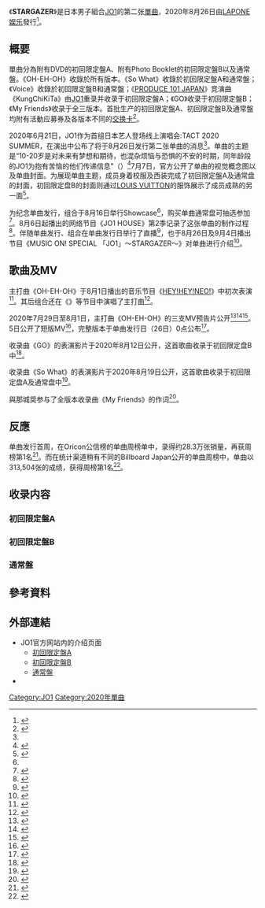 {{Infobox Single
| Name = STARGAZER
| Artist = [[JO1|JO1]]
| Cover = STARGAZER_JO1_Type_A.jpg
| Caption = Type A封面
| Album = [[The_STAR|The STAR]]
| A-side =  OH-EH-OH
| B-side = So What（初回限定盤A、通常盤）<br>Voice（{{lang|ja|君の声}}；初回限定盤B、通常盤）<br />KungChiKiTa (JO1 ver.)（初回限定盤A）<br />GO（初回限定盤B）<br />My Friends
| Released = 2020年8月26日
| Format = [[CD|CD]]、[[DVD|DVD]]、[[數位音樂下載|數位音樂下載]]
| Recorded = 
| Genre = [[J-POP|J-POP]]
| Length = 
| Label = [[LAPONE娱乐|LAPONE娱乐]]
| Writer = Ellie Love，[[李会泽|Hui]]（作詞）<br />Minit，Hui，AIRAIR（作曲）
| Producer = 
| Certification = 
* 白金唱片（[[RIAJ|RIAJ]]）<ref>{{Cite news|url=https://prtimes.jp/main/html/rd/p/000000341.000010908.html|script-title=ja:＜8月度GD認定＞米津玄師のアルバム「STRAY SHEEP」がミリオン認定|language=ja|accessdate=2021-05-15|date=2020-09-10|work=PR TIMES|archive-date=2021-05-14|archive-url=https://web.archive.org/web/20210514185306/https://prtimes.jp/main/html/rd/p/000000341.000010908.html|dead-url=no}}</ref>
| Chart position = 
* 週榜第1名（[[Oricon公信榜|Oricon公信榜]]）
* 週榜第1名（[[日本公告牌|Billboard Japan]]）
<!--* 2020年8月度月榜第名（Oricon）-->
| Last single = 《[[PROTOSTAR|PROTOSTAR]]》<br />（2020年）
| This single = 《'''STARGAZER'''》<br />（2020年）
| Next single = 《[[CHALLENGER|CHALLENGER]]》<br />（2021年）
}}
《'''STARGAZER'''》是日本男子組合[[JO1|JO1]]的第二张[[單曲|單曲]]，2020年8月26日由[[LAPONE娱乐|LAPONE娱乐]]發行<ref name="thetv236435">{{Cite news|script-title=ja:JO1、2ndシングル「STARGAZER」を8月26日（水）発売決定！『KCON:TACT』でサプライズ発表|url=https://thetv.jp/news/detail/236435/|publisher=ザテレビジョン|date=2020-06-21|accessdate=2020-07-16|language=ja|archive-date=2020-06-23|archive-url=https://web.archive.org/web/20200623163121/https://thetv.jp/news/detail/236435/|dead-url=no}}</ref>。

== 概要==
單曲分為附有DVD的初回限定盤A、附有Photo Booklet的初回限定盤B以及通常盤。《OH-EH-OH》收錄於所有版本。《So What》收錄於初回限定盤A和通常盤；《Voice》收錄於初回限定盤B和通常盤；《[[PRODUCE_101_JAPAN|PRODUCE 101 JAPAN]]》竞演曲《KungChiKiTa》由[[JO1|JO1]]重录并收录于初回限定盤A；《GO》收录于初回限定盤B；《My Friends》收录于全三版本。首批生产的初回限定盤A、初回限定盤B及通常盤均附有活動应募券及各版本不同的[[交换卡|交换卡]]<ref>{{Cite news|url=https://www.crank-in.net/news/77827/1|script-title=ja:JO1、セカンドシングル「STARGAZER」8.26発売決定|work=クランクイン！|date=2020-06-22|accessdate=2020-07-16|language=ja|archive-date=2020-06-26|archive-url=https://web.archive.org/web/20200626063531/https://www.crank-in.net/news/77827/1|dead-url=no}}</ref>。

2020年6月21日，JO1作为首组日本艺人登场线上演唱会{{link-ja|KCON}}:TACT 2020 SUMMER，在演出中公布了将于8月26日发行第二张单曲的消息<ref name="thetv236435"/>。单曲的主题是“10-20岁是对未来有梦想和期待，也混杂烦恼与恐惧的不安的时期，同年龄段的JO1为抱有苦恼的他们传递信息”（{{lang|ja|未来への夢と期待、そして悩みと恐れが混在する不安定な時期、10代。そんな苦悩を抱える10代に、同世代のJO1からのメッセージ}}）<ref name="natalie384258">{{Cite news|url=https://natalie.mu/music/news/384258|script-title=ja:JO1が2ndシングル「STARGAZER」リリース、悩める10代へのメッセージ|publisher=Natalie|date=2020-06-22|accessdate=2020-07-16|language=ja|archive-date=2020-07-16|archive-url=https://web.archive.org/web/20200716054536/https://natalie.mu/music/news/384258|dead-url=no}}</ref>7月7日，官方公开了单曲的视觉概念图以及单曲封面。为展现单曲主题，成员身着校服及西装完成了初回限定盤A及通常盘的封面，初回限定盘B的封面则通过[[路易威登|LOUIS VUITTON]]的服饰展示了成员成熟的另一面<ref name="natalie386558">{{Cite news|url=https://natalie.mu/music/news/386558|script-title=ja:JO1「STARGAZER」ビジュアル解禁、衣装は学生服とルイ・ヴィトン|publisher=Natalie|date=2020-07-07|accessdate=2020-07-16|language=ja|archive-date=2020-07-16|archive-url=https://web.archive.org/web/20200716202943/https://natalie.mu/music/news/386558|dead-url=no}}</ref>。

为纪念单曲发行，组合于8月16日举行Showcase<ref name="numero0818"/>，购买单曲通常盘可抽选参加<ref>{{Cite news|url=https://www.oricon.co.jp/news/2166785/full/|script-title=ja:JO1、2ndシングル「STARGAZER」ショーケースイベント8・16開催|language=ja|accessdate=2020-07-16|date=2020-07-11|work=Oricon News|archive-date=2020-07-15|archive-url=https://web.archive.org/web/20200715172738/https://www.oricon.co.jp/news/2166785/full/|dead-url=no}}</ref>。8月6日起播出的网络节目《JO1 HOUSE》第2季记录了这张单曲的制作过程<ref name="natalie389716">{{Cite news|url=https://natalie.mu/music/news/389716|script-title=ja:JO1のレギュラー番組「JO1 HOUSE」シーズン2配信決定、2ndシングル制作過程に密着|publisher=Natalie|date=2020-07-30|accessdate=2020-07-31|language=ja|archive-date=2020-07-31|archive-url=https://web.archive.org/web/20200731145620/https://natalie.mu/music/news/389716|dead-url=no}}</ref>。伴随单曲发行、组合在单曲发行日举行了直播<ref>{{Cite news|url=https://natalie.mu/music/news/392857|script-title=ja:JO1がシングル発売日に生配信、「OH-EH-OH」MVフル尺鑑賞やトークセッション|publisher=Natalie|date=2020-08-20|accessdate=2020-08-24|language=ja|archive-date=2020-08-21|archive-url=https://web.archive.org/web/20200821045226/https://natalie.mu/music/news/392857|dead-url=no}}</ref>，{{link-ja|MUSIC ON! TV}}也于8月26日及9月4日播出节目《MUSIC ON! SPECIAL 「JO1」～STARGAZER～》对单曲进行介绍<ref>{{Cite news|url=https://www.oricon.co.jp/news/2169189/full|script-title=ja:JO1、2ヶ月連続でエムオン！オリジナル番組放送　「OH-EH-OH」MV見どころ解説|publisher=ORICON NEWS|date=2020-08-11|accessdate=2020-08-11|language=ja|archive-date=2020-08-19|archive-url=https://web.archive.org/web/20200819060636/https://www.oricon.co.jp/news/2169189/full/|dead-url=no}}</ref>。

==歌曲及MV==
主打曲《OH-EH-OH》于8月1日播出的音乐节目《[[HEY!HEY!HEY!MUSIC_CHAMP|HEY!HEY!NEO!]]》中初次表演<ref>{{Cite news|url=https://realsound.jp/2020/08/post-595373.html|script-title=ja:JO1、「OH-EH-OH」でダイナミックかつ息の合ったパフォーマンス披露　グループの状況にも重なる楽曲に|publisher=RealSound|date=2020-08-02|accessdate=2020-08-02|language=ja|archive-date=2020-08-02|archive-url=https://web.archive.org/web/20200802030554/https://realsound.jp/2020/08/post-595373.html|dead-url=no}}</ref>。其后组合还在《{{link-ja|BUZZ RHYTHM 02|バズリズム}}》等节目中演唱了主打曲<ref>{{Cite news|url=https://natalie.mu/music/news/393818|script-title=ja:JO1推し芸能人が11人の魅力をアピール、明日放送「バズリズム02」で|publisher=Natalie|date=2020-08-27|accessdate=2020-08-29|language=ja|archive-date=2020-08-27|archive-url=https://web.archive.org/web/20200827223259/https://natalie.mu/music/news/393818|dead-url=no}}</ref>。

2020年7月29日至8月1日，主打曲《OH-EH-OH》的三支MV预告片公开<ref>{{Cite web|url=https://jo1.jp/news/56|script-title=ja:JO1 2ND SINGLE 『OH-EH-OH』MV TEASER #1 公開！|publisher=组合官方网站|date=2020-07-29|accessdate=2020-07-31|language=ja|archive-date=2021-01-16|archive-url=https://web.archive.org/web/20210116050528/https://jo1.jp/news/56|dead-url=no}}</ref><ref>{{Cite web|url=https://jo1.jp/news/58|script-title=ja:JO1｜『OH-EH-OH』MV TEASER #2 公開！|publisher=组合官方网站|date=2020-07-30|accessdate=2020-07-31|language=ja|archive-date=2020-09-23|archive-url=https://web.archive.org/web/20200923154314/https://jo1.jp/news/58|dead-url=no}}</ref><ref>{{Cite web|url=https://jo1.jp/news/59|script-title=ja:JO1 2ND SINGLE 『OH-EH-OH』MV TEASER #3 公開！|publisher=组合官方网站|date=2020-08-01|accessdate=2020-08-02|language=ja|archive-date=2020-09-23|archive-url=https://web.archive.org/web/20200923171051/https://jo1.jp/news/59|dead-url=no}}</ref>。5日公开了短版MV<ref>{{Cite news|url=https://natalie.mu/music/news/390714|script-title=ja:学ラン姿のJO1が謎の集団と衝突、大迫力の乱闘シーンに|publisher=Natalie|date=2020-08-05|accessdate=2020-08-07|language=ja|archive-date=2020-08-05|archive-url=https://web.archive.org/web/20200805093719/https://natalie.mu/music/news/390714|dead-url=no}}</ref>，完整版本于单曲发行日（26日）0点公布<ref>{{Cite news|url=https://natalie.mu/music/news/393616|script-title=ja:JO1が初演技に挑んだ「OH-EH-OH」MVフルサイズバージョン公開|publisher=Natalie|date=2020-08-26|accessdate=2020-08-29|language=ja|archive-date=2020-08-25|archive-url=https://web.archive.org/web/20200825152434/https://natalie.mu/music/news/393616|dead-url=no}}</ref>。

收录曲《GO》的表演影片于2020年8月12日公开，这首歌曲收录于初回限定盘B中<ref>{{Cite news|url=https://natalie.mu/music/news/391717|script-title=ja:JO1、新曲「GO」パフォーマンスムービー公開|publisher=Natalie|date=2020-08-12|accessdate=2020-08-14|language=ja|archive-date=2020-08-16|archive-url=https://web.archive.org/web/20200816113358/https://natalie.mu/music/news/391717|dead-url=no}}</ref>。

收录曲《So What》的表演影片于2020年8月19日公开，这首歌曲收录于初回限定盘A及通常盘中<ref>{{Cite web|url=https://jo1.jp/news/62|script-title=ja:JO1『So What』 PERFORMANCE MOVIE 公開！|publisher=组合官方网站|date=2020-08-19|accessdate=2020-08-20|language=ja}}</ref>。

與那城奨参与了全版本收录曲《My Friends》的作词<ref name="numero0818">{{Cite news|url=https://numero.jp/news-20200818-jo1/|script-title=ja:JO1がセカンドシングル発売記念イベントをオンラインにて開催！|publisher=Numero TOKYO|date=2020-08-18|accessdate=2020-08-20|language=ja|archive-date=2020-08-19|archive-url=https://web.archive.org/web/20200819011351/https://numero.jp/news-20200818-jo1/|dead-url=no}}</ref>。

== 反應 ==
单曲发行首周，在Oricon公信榜的单曲周榜单中，录得约28.3万张销量，再获周榜第1名<ref>{{Cite news|url=https://www.oricon.co.jp/news/2170813/full/|script-title=ja:11人組ボーイズグループJO1、デビューシングルから2作連続で1位獲得【オリコンランキング】|language=ja|accessdate=2020-09-01|date=2020-09-01|work=Oricon News|archive-date=2020-08-31|archive-url=https://web.archive.org/web/20200831223944/https://www.oricon.co.jp/news/2170813/full/|dead-url=no}}</ref>。而在统计渠道稍有不同的Billboard Japan公开的单曲周榜中，单曲以313,504张的成绩，获得周榜第1名<ref>{{Cite news|url=http://www.billboard-japan.com/d_news/detail/91767/2|script-title=ja:【ビルボード】JO1『STARGAZER』初週31万枚でシングルセールス1位、三浦春馬『Night Diver』が2位|language=ja|accessdate=2020-09-01|date=2020-09-01|work=Billboard Japan|archive-date=2020-09-01|archive-url=https://web.archive.org/web/20200901215826/http://www.billboard-japan.com/d_news/detail/91767/2|dead-url=no}}</ref>。<!--在上述两榜单分别公布的合计下载、流媒体播放等方式的综合周榜中，单曲同样获得第1名<ref>{{Cite web|url=https://www.oricon.co.jp/rank/cos/w/2020-03-16/|script-title=ja:オリコン週間 合算シングルランキング 2020年03月02日～2020年03月08日|language=ja|accessdate=2020-03-11|date=2020-03-11|work=Oricon News}}</ref><ref>{{Cite news|url=http://www.billboard-japan.com/d_news/detail/85844/2|script-title=ja:【ビルボード】JO1「無限大」がシングル344,299枚を売り上げ総合首位　赤ちゃんが泣き止むと話題の反町「POISON」はTwitter 2位で総合38位に|language=ja|accessdate=2020-03-11|date=2020-03-11|work=Billboard Japan}}</ref>。-->

== 收录内容 ==

=== 初回限定盤A ===
{{tracklist
| collapsed = 
| headline = CD<ref name="natalie386558"/>
| total_length = 

| title1 = OH-EH-OH
| note1 = 
| lyrics1 = Ellie Love<br>[[李会泽|Hui]]
| music1 = Minit<br>Hui<br>AIRAIR
| arranger1 = Minit<br>Hui<br>AIRAIR
| length1 = 3:02


| title2 = So What
| note2 = 
| lyrics2 = YOUNG JAY(KCKT)<br>TEITO(KCKT)<br>VEN(KCKT)<br>BUGGY(KCKT)<br>ROSIEBLUE
| music2 = YOUNG JAY(KCKT)<br>TEITO(KCKT)<br>VEN(KCKT)<br>BUGGY(KCKT)
| arranger2 = YOUNG JAY(KCKT)<br>TEITO(KCKT)<br>VEN(KCKT)<br>BUGGY(KCKT)
| length2 = 3:05

| title3 = KungChiKiTa (JO1 ver.)
| note3 = 
| lyrics3 = Young Jay(KCKT)<br/>BUGGY(KCKT)<br/>VEN(KCKT)<br/>KOHWAY(KCKT)<br/>中村彼方
| music3 =  Young Jay(KCKT)<br/>BUGGY(KCKT)<br/>VEN(KCKT)<br/>KOHWAY(KCKT)
| arranger3 = Young Jay(KCKT)<br/>BUGGY(KCKT)<br/>VEN(KCKT)<br/>KOHWAY(KCKT)
| length3 = 3:29

| title4 = My Friends
| note4 = 
| lyrics4 = 與那城奨<br/>KZ<br/>Nthonius
| music4 = KZ<br/>Nthonius
| arranger4 = Nthonius Electric
| length4 = 3:19
}}
{{tracklist
| headline = DVD
| total_length = 
| title1 = Making
| title2 = JO1 School
}}

=== 初回限定盤B ===
{{tracklist
| collapsed = 
| headline = CD<ref name="natalie386558"/>
| total_length = 

| title1 = OH-EH-OH
| note1 = 
| lyrics1 = Ellie Love<br>Hui
| music1 = Minit<br>Hui<br>AIRAIR
| arranger1 = Minit<br>Hui<br>AIRAIR
| length1 = 3:02


| title2 = Voice
| note2 = 
| lyrics2 = YOSKE<br>Alive Knob
| music2 = EastWest<br>YOSKE
| arranger2 = EastWest
| length2 = 3:34

| title3 = GO
| note3 = 
| lyrics3 = SCORE(13)<br>Megatone(13)<br>Onestar(MonoTree)<br>J.rise<br>Yhanael
| music3 = SCORE(13)<br>Megatone(13)<br>Onestar(MonoTree)
| arranger3 = SCORE(13)<br>Megatone(13)
| length3 = 3:17

| title4 = My Friends
| note4 = 
| lyrics4 = 與那城奨<br/>KZ<br/>Nthonius
| music4 = KZ<br/>Nthonius
| arranger4 = Nthonius Electric
| length4 = 3:19
}}

=== 通常盤 ===
{{tracklist
| collapsed = 
| headline = CD<ref name="natalie386558"/>
| total_length = 

| title1 = OH-EH-OH
| note1 = 
| lyrics1 = Ellie Love<br>Hui
| music1 = Minit<br>Hui<br>AIRAIR
| arranger1 = Minit<br>Hui<br>AIRAIR
| length1 = 3:02


| title2 = So What
| note2 = 
| lyrics2 = YOUNG JAY(KCKT)<br>TEITO(KCKT)<br>VEN(KCKT)<br>BUGGY(KCKT)<br>ROSIEBLUE
| music2 = YOUNG JAY(KCKT)<br>TEITO(KCKT)<br>VEN(KCKT)<br>BUGGY(KCKT)
| arranger2 = YOUNG JAY(KCKT)<br>TEITO(KCKT)<br>VEN(KCKT)<br>BUGGY(KCKT)
| length2 = 3:05

| title3 = Voice
| note3 = 
| lyrics3 = YOSKE<br>Alive Knob
| music3 = EastWest<br>YOSKE
| arranger3 = EastWest
| length3 = 3:34

| title4 = My Friends
| note4 = 
| lyrics4 = 與那城奨<br/>KZ<br/>Nthonius
| music4 = KZ<br/>Nthonius
| arranger4 = Nthonius Electric
| length4 = 3:19
}}
== 參考資料 ==
{{reflist|2}}

== 外部連結 ==
* JO1官方网站内的介绍页面
** [https://jo1.jp/discography/4 初回限定盤A]{{Wayback|url=https://jo1.jp/discography/4 |date=20200717052813 }}
** [https://jo1.jp/discography/5 初回限定盤B]{{Wayback|url=https://jo1.jp/discography/5 |date=20200719071353 }}
** [https://jo1.jp/discography/6 通常盤]{{Wayback|url=https://jo1.jp/discography/6 |date=20200715172738 }}
* {{YouTube|jp2aivJn9gg|JO1｜『OH-EH-OH』MV}}

{{JO1}}
{{Oricon單曲週榜冠軍 (2020年)|2020年9月7日}}
{{Oricon單曲合算週榜冠軍 (2020年)|2020年9月7日}}
{{DEFAULTSORT:STARGAZER}}
[[Category:JO1|Category:JO1]]
[[Category:2020年單曲|Category:2020年單曲]]